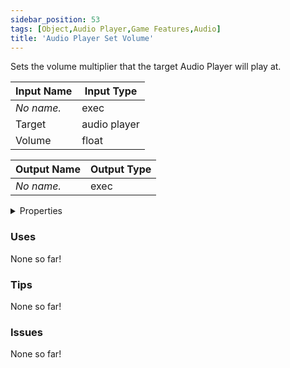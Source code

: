 ```yaml
---
sidebar_position: 53
tags: [Object,Audio Player,Game Features,Audio]
title: 'Audio Player Set Volume'
---
```


Sets the volume multiplier that the target Audio Player will play at.



<IChip uuid="cdedf5fe-9d4f-4811-9883-160b04695657"/>

| Input Name | Input Type |
|-----------|-----------|
| *No name.* | exec |
| Target | audio player |
| Volume | float |

| Output Name | Output Type |
|-----------|-----------|
| *No name.* | exec |


<details>
  <summary>Properties</summary>
  <div>
    <div>
    <table>
      <thead>
        <tr>
          <th>Is beta required?</th>
          <th>No</th>
        </tr>
        <tr>
          <th>Is this chip a trolling risk?</th>
          <th>No</th>
        </tr>
        <tr>
          <th>Is this chip a role assignment risk?</th>
          <th>No</th>
        </tr>
        <tr>
          <th>Chip UUID</th>
          <th>cdedf5fe-9d4f-4811-9883-160b04695657</th>
        </tr>
        <tr>
          <th>Room availability</th>
          <th>Available everywhere</th>
        </tr>
      </thead>
    </table>
    </div>
  </div>
</details>

### Uses

None so far!

### Tips

None so far!

### Issues

None so far!